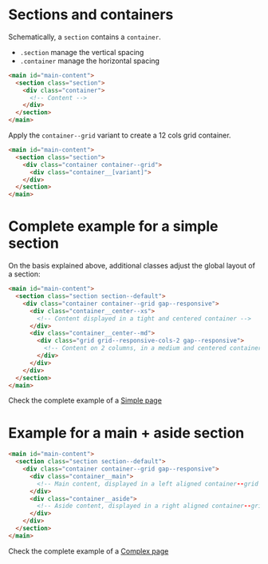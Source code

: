 
<Meta
  title="Layouts/General"
/>

# Sections and containers

Schematically, a `section` contains a `container`. 
- `.section` manage the vertical spacing
- `.container` manage the horizontal spacing

```html
<main id="main-content">     
  <section class="section">
    <div class="container">
      <!-- Content -->
    </div>
  </section>
</main>
```

 Apply the `container--grid` variant to create a 12 cols grid container.

```html
<main id="main-content">     
  <section class="section">
    <div class="container container--grid">
      <div class="container__[variant]">
    </div>
  </section>
</main>
```

# Complete example for a simple section

On the basis explained above, additional classes adjust the global layout of a section:

```html
<main id="main-content">     
  <section class="section section--default">
    <div class="container container--grid gap--responsive">
      <div class="container__center--xs">
        <!-- Content displayed in a tight and centered container -->
      </div>
      <div class="container__center--md">
        <div class="grid grid--responsive-cols-2 gap--responsive">
          <!-- Content on 2 columns, in a medium and centered container -->
        </div>
      </div>
    </div>
  </section>
</main>
```

Check the complete example of a <a href="?path=/docs/pages-detail-page-simple--example">Simple page</a>



# Example for a main + aside section

```html
<main id="main-content">     
  <section class="section section--default">
    <div class="container container--grid gap--responsive">
      <div class="container__main">
        <!-- Main content, displayed in a left aligned container--grid -->
      </div>
      <div class="container__aside">
        <!-- Aside content, displayed in a right aligned container--grid -->
      </div> 
    </div>
  </section>
</main>
```

Check the complete example of a <a href="?path=/docs/pages-detail-page-complex--example">Complex page</a>


